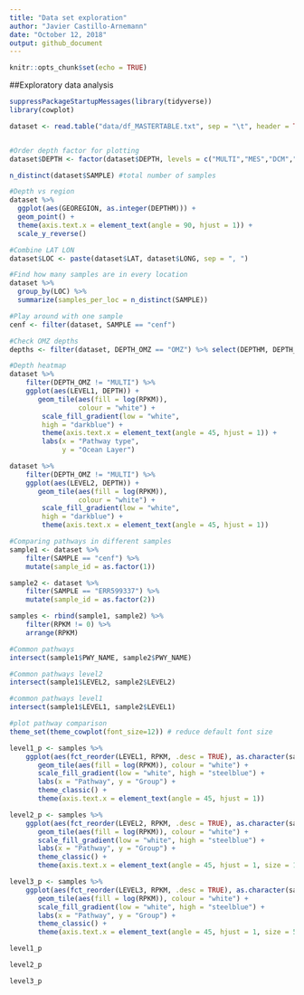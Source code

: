 ---
title: "Data set exploration"
author: "Javier Castillo-Arnemann"
date: "October 12, 2018"
output: github_document
---

```{r setup, include=FALSE}
knitr::opts_chunk$set(echo = TRUE)
```


##Exploratory data analysis
```{r}
suppressPackageStartupMessages(library(tidyverse))
library(cowplot)

dataset <- read.table("data/df_MASTERTABLE.txt", sep = "\t", header = TRUE)


#Order depth factor for plotting
dataset$DEPTH <- factor(dataset$DEPTH, levels = c("MULTI","MES","DCM","MIX", "SRF"))

n_distinct(dataset$SAMPLE) #total number of samples

#Depth vs region
dataset %>%
  ggplot(aes(GEOREGION, as.integer(DEPTHM))) +
  geom_point() +
  theme(axis.text.x = element_text(angle = 90, hjust = 1)) +
  scale_y_reverse()

#Combine LAT LON
dataset$LOC <- paste(dataset$LAT, dataset$LONG, sep = ", ")

#Find how many samples are in every location
dataset %>% 
  group_by(LOC) %>%
  summarize(samples_per_loc = n_distinct(SAMPLE))

#Play around with one sample
cenf <- filter(dataset, SAMPLE == "cenf")

#Check OMZ depths
depths <- filter(dataset, DEPTH_OMZ == "OMZ") %>% select(DEPTHM, DEPTH_OMZ, DEPTH)

#Depth heatmap
dataset %>%
    filter(DEPTH_OMZ != "MULTI") %>%
    ggplot(aes(LEVEL1, DEPTH)) + 
       geom_tile(aes(fill = log(RPKM)), 
                 colour = "white") + 
        scale_fill_gradient(low = "white",
        high = "darkblue") +
        theme(axis.text.x = element_text(angle = 45, hjust = 1)) +
        labs(x = "Pathway type",
             y = "Ocean Layer")

dataset %>%
    filter(DEPTH_OMZ != "MULTI") %>%
    ggplot(aes(LEVEL2, DEPTH)) + 
       geom_tile(aes(fill = log(RPKM)), 
                 colour = "white") + 
        scale_fill_gradient(low = "white",
        high = "darkblue") +
        theme(axis.text.x = element_text(angle = 45, hjust = 1))

#Comparing pathways in different samples
sample1 <- dataset %>%
    filter(SAMPLE == "cenf") %>%
    mutate(sample_id = as.factor(1))

sample2 <- dataset %>%
    filter(SAMPLE == "ERR599337") %>%
    mutate(sample_id = as.factor(2))

samples <- rbind(sample1, sample2) %>%
    filter(RPKM != 0) %>%
    arrange(RPKM)

#Common pathways
intersect(sample1$PWY_NAME, sample2$PWY_NAME)

#Common pathways level2
intersect(sample1$LEVEL2, sample2$LEVEL2)

#common pathways level1 
intersect(sample1$LEVEL1, sample2$LEVEL1)

#plot pathway comparison
theme_set(theme_cowplot(font_size=12)) # reduce default font size

level1_p <- samples %>%
    ggplot(aes(fct_reorder(LEVEL1, RPKM, .desc = TRUE), as.character(sample_id))) + 
       geom_tile(aes(fill = log(RPKM)), colour = "white") + 
       scale_fill_gradient(low = "white", high = "steelblue") +
       labs(x = "Pathway", y = "Group") +
       theme_classic() +
       theme(axis.text.x = element_text(angle = 45, hjust = 1))

level2_p <- samples %>%
    ggplot(aes(fct_reorder(LEVEL2, RPKM, .desc = TRUE), as.character(sample_id))) + 
       geom_tile(aes(fill = log(RPKM)), colour = "white") + 
       scale_fill_gradient(low = "white", high = "steelblue") +
       labs(x = "Pathway", y = "Group") +
       theme_classic() +
       theme(axis.text.x = element_text(angle = 45, hjust = 1, size = 10)) 

level3_p <- samples %>%
    ggplot(aes(fct_reorder(LEVEL3, RPKM, .desc = TRUE), as.character(sample_id))) + 
       geom_tile(aes(fill = log(RPKM)), colour = "white") + 
       scale_fill_gradient(low = "white", high = "steelblue") +
       labs(x = "Pathway", y = "Group") +
       theme_classic() +
       theme(axis.text.x = element_text(angle = 45, hjust = 1, size = 5)) 

level1_p

level2_p

level3_p


```


